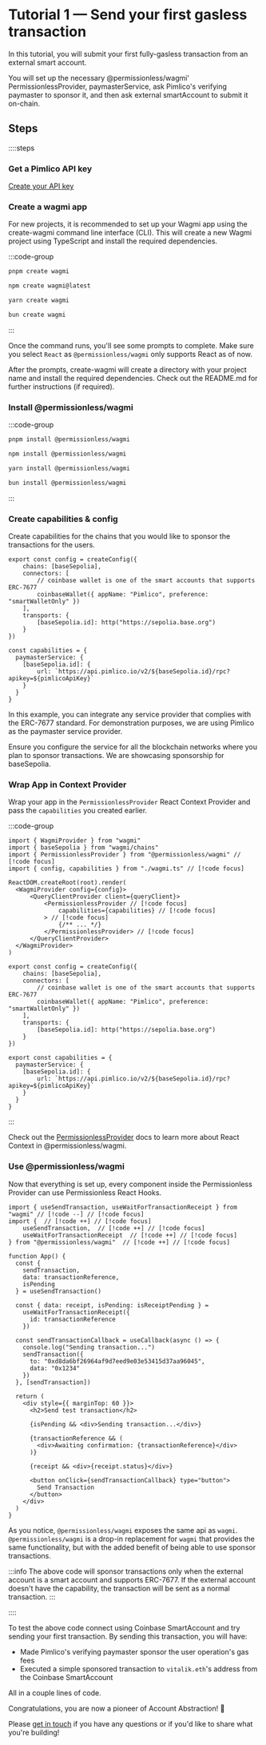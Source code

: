 # Tutorial 1 — Send your first gasless transaction

In this tutorial, you will submit your first fully-gasless transaction from an external smart account.

You will set up the necessary @permissionless/wagmi' PermissionlessProvider, paymasterService, ask Pimlico's verifying paymaster to sponsor it, and then ask external smartAccount to submit it on-chain.

## Steps

::::steps

### Get a Pimlico API key

[Create your API key](/guides/create-api-key)

### Create a wagmi app

For new projects, it is recommended to set up your Wagmi app using the create-wagmi command line interface (CLI). This will create a new Wagmi project using TypeScript and install the required dependencies.

:::code-group
```bash [pnpm]
pnpm create wagmi
```

```bash [npm]
npm create wagmi@latest
```

```bash [yarn]
yarn create wagmi
```

```bash [bun]
bun create wagmi
```
:::

Once the command runs, you'll see some prompts to complete. Make sure you select `React` as `@permissionless/wagmi` only supports React as of now.

After the prompts, create-wagmi will create a directory with your project name and install the required dependencies. Check out the README.md for further instructions (if required).

### Install @permissionless/wagmi

:::code-group
```bash [pnpm]
pnpm install @permissionless/wagmi
```

```bash [npm]
npm install @permissionless/wagmi
```

```bash [yarn]
yarn install @permissionless/wagmi
```

```bash [bun]
bun install @permissionless/wagmi
```
:::

### Create capabilities & config

Create capabilities for the chains that you would like to sponsor the transactions for the users.

```tsx
export const config = createConfig({
    chains: [baseSepolia],
    connectors: [
        // coinbase wallet is one of the smart accounts that supports ERC-7677
        coinbaseWallet({ appName: "Pimlico", preference: "smartWalletOnly" })
    ],
    transports: {
        [baseSepolia.id]: http("https://sepolia.base.org")
    }
})

const capabilities = {
  paymasterService: {
    [baseSepolia.id]: {
        url: `https://api.pimlico.io/v2/${baseSepolia.id}/rpc?apikey=${pimlicoApiKey}`
    }
  }
}
```

In this example, you can integrate any service provider that complies with the ERC-7677 standard. For demonstration purposes, we are using Pimlico as the paymaster service provider.

Ensure you configure the service for all the blockchain networks where you plan to sponsor transactions. We are showcasing sponsorship for baseSepolia.


### Wrap App in Context Provider

Wrap your app in the `PermissionlessProvider` React Context Provider and pass the `capabilities` you created earlier.

:::code-group

```tsx [App.tsx]
import { WagmiProvider } from "wagmi"
import { baseSepolia } from "wagmi/chains"
import { PermissionlessProvider } from "@permissionless/wagmi" // [!code focus]
import { config, capabilities } from "./wagmi.ts" // [!code focus]

ReactDOM.createRoot(root).render(
  <WagmiProvider config={config}>
      <QueryClientProvider client={queryClient}>
          <PermissionlessProvider // [!code focus]
              capabilities={capabilities} // [!code focus]
          > // [!code focus]
              {/** ... */}
          </PermissionlessProvider> // [!code focus]
      </QueryClientProvider>
  </WagmiProvider>
)
```

```tsx [wagmi.ts]
export const config = createConfig({
    chains: [baseSepolia],
    connectors: [
        // coinbase wallet is one of the smart accounts that supports ERC-7677
        coinbaseWallet({ appName: "Pimlico", preference: "smartWalletOnly" })
    ],
    transports: {
        [baseSepolia.id]: http("https://sepolia.base.org")
    }
})

export const capabilities = {
  paymasterService: {
    [baseSepolia.id]: {
        url: `https://api.pimlico.io/v2/${baseSepolia.id}/rpc?apikey=${pimlicoApiKey}`
    }
  }
}
```

:::

Check out the [PermissionlessProvider]() docs to learn more about React Context in @permissionless/wagmi.

### Use @permissionless/wagmi

Now that everything is set up, every component inside the Permissionless Provider can use Permissionless React Hooks.

```tsx [App.tsx]
import { useSendTransaction, useWaitForTransactionReceipt } from "wagmi" // [!code --] // [!code focus]
import {  // [!code ++] // [!code focus]
    useSendTransaction,  // [!code ++] // [!code focus]
    useWaitForTransactionReceipt  // [!code ++] // [!code focus]
} from "@permissionless/wagmi"  // [!code ++] // [!code focus]

function App() {
  const {
    sendTransaction,
    data: transactionReference,
    isPending
  } = useSendTransaction()
  
  const { data: receipt, isPending: isReceiptPending } =
    useWaitForTransactionReceipt({
      id: transactionReference
    })

  const sendTransactionCallback = useCallback(async () => {
    console.log("Sending transaction...")
    sendTransaction({
      to: "0xd8da6bf26964af9d7eed9e03e53415d37aa96045",
      data: "0x1234"
    })
  }, [sendTransaction])

  return (
    <div style={{ marginTop: 60 }}>
      <h2>Send test transaction</h2>

      {isPending && <div>Sending transaction...</div>}

      {transactionReference && (
        <div>Awaiting confirmation: {transactionReference}</div>
      )}

      {receipt && <div>{receipt.status}</div>}

      <button onClick={sendTransactionCallback} type="button">
        Send Transaction
      </button>
    </div>
  )
}
```

As you notice, `@permissionless/wagmi` exposes the same api as `wagmi`. `@permissionless/wagmi` is a drop-in replacement for `wagmi` that provides the same functionality, but with the added benefit of being able to use sponsor transactions.

:::info
The above code will sponsor transactions only when the external account is a smart account and supports ERC-7677. If the external account doesn't have the capability, the transaction will be sent as a normal transaction.
:::

::::

To test the above code connect using Coinbase SmartAccount and try sending your first transaction. By sending this transaction, you will have:
- Made Pimlico's verifying paymaster sponsor the user operation's gas fees
- Executed a simple sponsored transaction to `vitalik.eth`'s address from the Coinbase SmartAccount

All in a couple lines of code.

Congratulations, you are now a pioneer of Account Abstraction! 🎉

Please [get in touch](https://t.me/pimlicoHQ) if you have any questions or if you'd like to share what you're building!